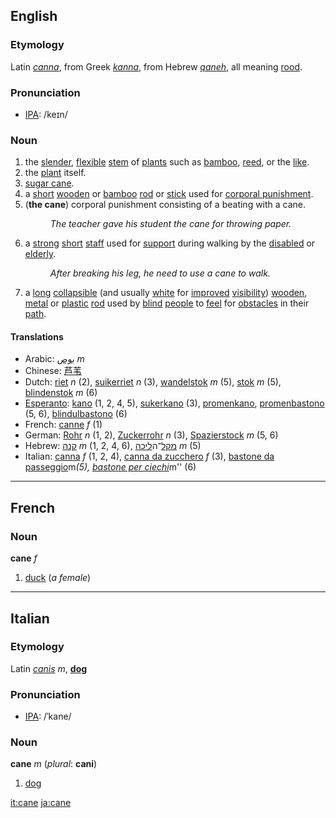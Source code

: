 ==English==
===Etymology===
Latin ''[[canna]]'', from Greek ''[[kanna]]'', from Hebrew ''[[qaneh]]'', all meaning [[rood]].

===Pronunciation===
*[[w:IPA|IPA]]: /keɪn/

===Noun===
#the [[slender]], [[flexible]] [[stem]] of [[plant|plants]] such as [[bamboo]], [[reed]], or the [[like]].
#the [[plant]] itself.
#[[sugar cane]].
#a [[short]] [[wooden]] or [[bamboo]] [[rod]] or [[stick]] used for [[corporal punishment]].
#('''the cane''') corporal punishment consisting of a beating with a cane.
#:''The teacher gave his student the cane for throwing paper.''
#a [[strong]] [[short]] [[staff]] used for [[support]] during walking by the [[disabled]] or [[elderly]].
#:''After breaking his leg, he need to use a cane to walk.''
#a [[long]] [[collapsible]] (and usually [[white]] for [[improved]] [[visibility]]) [[wooden]], [[metal]] or [[plastic]] [[rod]] used by [[blind]] [[people]] to [[feel]] for [[obstacle|obstacles]] in their [[path]].

====Translations====
*Arabic: [[بوص]] ''m''
*Chinese: [[芦苇]] 
*Dutch: [[riet]] ''n'' (2), [[suikerriet]] ''n'' (3), [[wandelstok]] ''m'' (5), [[stok]] ''m'' (5), [[blindenstok]] ''m'' (6)
*[[Esperanto]]: [[kano]] (1, 2, 4, 5), [[sukerkano]] (3), [[promenkano]], [[promenbastono]] (5, 6), [[blindulbastono]] (6)
*French: [[canne]] ''f'' (1)
*German: [[Rohr]] ''n'' (1, 2), [[Zuckerrohr]] ''n'' (3), [[Spazierstock]] ''m'' (5, 6)
*Hebrew: [[קנה]] ''m'' (1, 2, 4, 6), [[ מקל]]־ה[[ליכה]] ''m'' (5)
*Italian: [[canna]] ''f'' (1, 2, 4), [[canna da zucchero]] ''f'' (3), [[bastone da passeggio]]'' ''m'' (5), [[bastone per ciechi]] ''m'' (6)

----
==French==
===Noun===
'''cane''' ''f''

#[[duck]] (''a female'')

----
==Italian==
===Etymology===
Latin ''[[canis]]'' ''m'', '''[[dog]]'''

===Pronunciation===
*[[w:IPA|IPA]]: /ˈkane/

===Noun===
'''cane''' ''m'' (''plural'': '''cani''')

#[[dog]]

[[it:cane]]
[[ja:cane]]